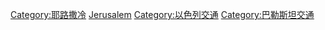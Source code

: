 {{Catmore}}

[[Category:耶路撒冷|Category:耶路撒冷]]
[[Category:各城市交通|Jerusalem]]
[[Category:以色列交通|Category:以色列交通]]
[[Category:巴勒斯坦交通|Category:巴勒斯坦交通]]